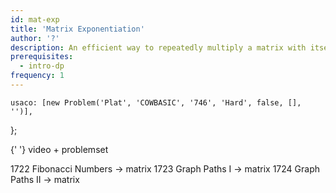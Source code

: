 ```yaml
---
id: mat-exp
title: 'Matrix Exponentiation'
author: '?'
description: An efficient way to repeatedly multiply a matrix with itself.
prerequisites:
  - intro-dp
frequency: 1
---
```



	usaco: [new Problem('Plat', 'COWBASIC', '746', 'Hard', false, [], '')],
};

<Resources>
	<Resouce source="CP2" title="5.9 - Powers of a Square Matrix">
		{' '}
	</Resouce>
	<Resource
		source="CF"
		url="https://codeforces.com/blog/entry/80195"
		title="Errichto - Matrix Exponentiation"
	>
		video + problemset
	</Resource>
</Resources>

<Problems problems={problems.usaco} />

<IncompleteSection>

1722 Fibonacci Numbers -> matrix 1723 Graph Paths I -> matrix 1724 Graph Paths II -> matrix

</IncompleteSection>
